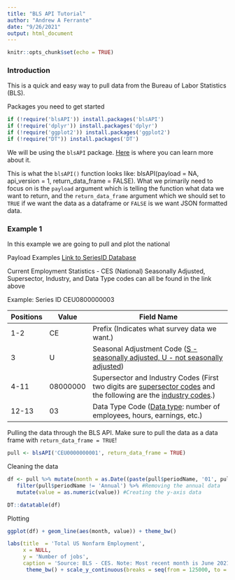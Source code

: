 ```yaml
---
title: "BLS API Tutorial"
author: "Andrew A Ferrante"
date: "9/26/2021"
output: html_document
---
```


```r
knitr::opts_chunk$set(echo = TRUE)
```

### Introduction

This is a quick and easy way to pull data from the Bureau of Labor Statistics (BLS).

Packages you need to get started

```r
if (!require('blsAPI')) install.packages('blsAPI')
if (!require('dplyr')) install.packages('dplyr')
if (!require('ggplot2')) install.packages('ggplot2')
if (!require("DT")) install.packages('DT')

```

We will be using the `blsAPI` package. [Here](https://github.com/mikeasilva/blsAPI) is where you can learn more about it.

This is what the `blsAPI()` function looks like: blsAPI(payload = NA, api_version = 1, return_data_frame = FALSE). What we primarily need to focus on is the `payload` argument which is telling the function what data we want to return, and the `return_data_frame` argument which we should set to `TRUE` if we want the data as a dataframe or `FALSE` is we want JSON formatted data.

### Example 1

In this example we are going to pull and plot the national

Payload Examples [Link to SeriesID Database](https://www.bls.gov/help/hlpforma.htm)

Current Employment Statistics - CES (National) Seasonally Adjusted, Supersector, Industry, and Data Type codes can all be found in the link above

Example: Series ID CEU0800000003

+-----------+----------+--------------------------------------------------------------------------------------------------------------------------------------------------------------------------------------------------------------------------------------------+
| Positions | Value    | Field Name                                                                                                                                                                                                                                 |
+===========+==========+============================================================================================================================================================================================================================================+
| 1-2       | CE       | Prefix (Indicates what survey data we want.)                                                                                                                                                                                               |
+-----------+----------+--------------------------------------------------------------------------------------------------------------------------------------------------------------------------------------------------------------------------------------------+
| 3         | U        | Seasonal Adjustment Code ([S - seasonally adjusted, U - not seasonally adjusted](https://download.bls.gov/pub/time.series/ce/ce.seasonal))                                                                                                 |
+-----------+----------+--------------------------------------------------------------------------------------------------------------------------------------------------------------------------------------------------------------------------------------------+
| 4-11      | 08000000 | Supersector and Industry Codes (First two digits are [supersector codes](https://download.bls.gov/pub/time.series/ce/ce.supersector) and the following are the [industry codes](https://download.bls.gov/pub/time.series/ce/ce.industry).) |
+-----------+----------+--------------------------------------------------------------------------------------------------------------------------------------------------------------------------------------------------------------------------------------------+
| 12-13     | 03       | Data Type Code ([Data type](https://download.bls.gov/pub/time.series/ce/ce.datatype): number of employees, hours, earnings, etc.)                                                                                                          |
+-----------+----------+--------------------------------------------------------------------------------------------------------------------------------------------------------------------------------------------------------------------------------------------+

Pulling the data through the BLS API. Make sure to pull the data as a data frame with `return_data_frame = TRUE`!

```r
pull <- blsAPI('CEU0000000001', return_data_frame = TRUE)
```
Cleaning the data

```r
df <- pull %>% mutate(month = as.Date((paste(pull$periodName, '01', pull$year)), format = '%b %d %Y')) %>% #Creating the x-axis data
   filter(pull$periodName != 'Annual') %>% #Removing the annual data
   mutate(value = as.numeric(value)) #Creating the y-axis data
```

```r

DT::datatable(df)
```

Plotting

```r
ggplot(df) + geom_line(aes(month, value)) + theme_bw()
```

```r
labs(title  = 'Total US Nonfarm Employment', 
     x = NULL, 
     y = 'Number of jobs', 
     caption = 'Source: BLS - CES. Note: Most recent month is June 2021.') +
      theme_bw() + scale_y_continuous(breaks = seq(from = 125000, to = 155000, by = 5000), limits = c(125000,155000), expand = c(0,0))
```
